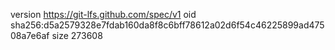 version https://git-lfs.github.com/spec/v1
oid sha256:d5a2579328e7fdab160da8f8c6bff78612a02d6f54c46225899ad47508a7e6af
size 273608
